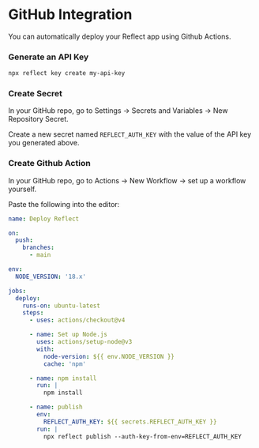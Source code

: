 
# GitHub Integration

You can automatically deploy your Reflect app using Github Actions.

<Steps>

### Generate an API Key

```bash
npx reflect key create my-api-key
```

### Create Secret

In your GitHub repo, go to Settings → Secrets and Variables → New Repository Secret.

Create a new secret named `REFLECT_AUTH_KEY` with the value of the API key you generated above.

### Create Github Action

In your GitHub repo, go to Actions → New Workflow → set up a workflow yourself.

Paste the following into the editor:

```yaml
name: Deploy Reflect

on:
  push:
    branches:
      - main

env:
  NODE_VERSION: '18.x'

jobs:
  deploy:
    runs-on: ubuntu-latest
    steps:
      - uses: actions/checkout@v4

      - name: Set up Node.js
        uses: actions/setup-node@v3
        with:
          node-version: ${{ env.NODE_VERSION }}
          cache: 'npm'

      - name: npm install
        run: |
          npm install

      - name: publish
        env:
          REFLECT_AUTH_KEY: ${{ secrets.REFLECT_AUTH_KEY }}
        run: |
          npx reflect publish --auth-key-from-env=REFLECT_AUTH_KEY
```

</Steps>